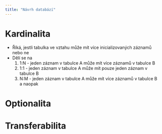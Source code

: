 ```yaml
---
title: "Návrh databází"
---
```


# Kardinalita

- Říká, jestli tabulka ve vztahu může mít více inicializovaných záznamů nebo ne
- Dělí se na
  1. 1:N - jeden záznam v tabulce A může mít více záznamů v tabulce B
  2. 1:1 - jeden záznam v tabulce A může mít pouze jeden záznam v tabulce B
  3. N:M - jeden záznam v tabulce A může mít více záznamů v tabulce B a naopak

# Optionalita

# Transferabilita
